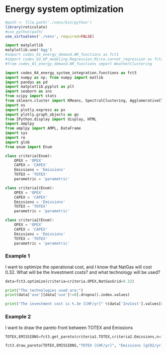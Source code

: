 # Energy system optimization

```r
#path <- file.path('./venv/bin/python')
library(reticulate)
#use_python(path)
use_virtualenv('./venv', required=FALSE)
```

```python
import matplotlib
matplotlib.use('Agg')
#import codes_01_energy_demand.NR_functions as fct1
#import codes_03_HP_modeling.Regression_Mirco.carnot_regression as fct2
#from codes_01_energy_demand.NR_functions import WeatherClustering

import codes_04_energy_system_integration.functions as fct3
import numpy as np; from numpy import matlib
import pandas as pd
import matplotlib.pyplot as plt
import seaborn as sns
from scipy import stats
from sklearn.cluster import KMeans, SpectralClustering, AgglomerativeClustering
import os
import plotly.express as px
import plotly.graph_objects as go
from IPython.display import display, HTML
import amplpy
from amplpy import AMPL, DataFrame
import sys
import re
import glob
from enum import Enum
```
```python
class criteria(Enum):
    OPEX = 'OPEX'
    CAPEX = 'CAPEX'
    Emissions = 'Emissions'
    TOTEX = 'TOTEX'
    parametric = 'parametric'

class criteria1(Enum):
    OPEX = 'OPEX'
    CAPEX = 'CAPEX'
    Emissions = 'Emissions'
    TOTEX = 'TOTEX'
    parametric = 'parametric'

class criteria2(Enum):
    OPEX = 'OPEX'
    CAPEX = 'CAPEX'
    Emissions = 'Emissions'
    TOTEX = 'TOTEX'
    parametric = 'parametric'
```

### Example 1 
I want to optimize the operational cost, and I know that NatGas will cost 0.32. What will be the Investment costs? and what technology will be used?

```python

data=fct3.optimize(criteria=criteria.OPEX,NatGasGrid=0.32)
```

```python
print("The technologies used are:")
print(data['use'][data['use']!=0].dropna().index.values)

print("The investment cost is %.3e [CHF/yr]" %(data['InvCost'].values[0][0]))
```

### Example 2
I want to draw the pareto front between TOTEX and Emissions

```python
TOTEX,EMISSIONS=fct3.get_pareto(criteria1.TOTEX,criteria2.Emissions,n=30)
```

```python
fct3.draw_pareto(TOTEX,EMISSIONS,"TOTEX [CHF/yr]", "Emissions [gCO2/yr]")
```
<!-- Here you report about your energy systems optimization. This is the last part of the discussion where you wrap-up everything you did. -->
